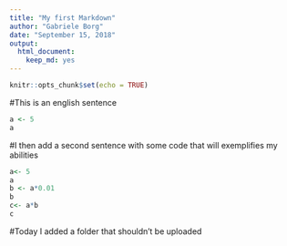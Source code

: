 ```yaml
---
title: "My first Markdown"
author: "Gabriele Borg"
date: "September 15, 2018"
output: 
  html_document: 
    keep_md: yes
---
```


```r
knitr::opts_chunk$set(echo = TRUE)
```

#This is an english sentence

```r
a <- 5 
a
```

#I then add a second sentence with some code that will exemplifies my abilities
```r
a<- 5
a
b <- a*0.01
b
c<- a*b
c
```

#Today I added a folder that shouldn't be uploaded
